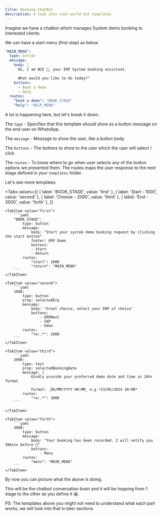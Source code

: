```yaml
---
title: Booking ChatBot
description: A look into real-world bot templates
---
```


Imagine we have a chatbot which manages System demo booking to interested clients.

We can have a start menu (first step) as below

```yaml
"MAIN_MENU":
  type: button
  message:
    body: |
      Hi, I am WCE 🤖, your ERP System booking assistant.

      What would you like to do today?"
    buttons:
      - Book a demo
      - Help
  routes:
    "book a demo": "BOOK_STAGE"
    "help": "HELP_MENU"
```

A lot is happening here, but let's break it down.

The `type` - Specifies that this template should show as a button message on the end user on WhatsApp.

The `message` - Message to show the user, like a button body

The `buttons` - The buttons to show to the user which the user will select / click

The `routes` - To know where to go when user selects any of the button options we presented them.
The routes maps the user response to the next stage defined in your `templates` folder.

Let's see more templates

<Tabs
    values={[
        { label: 'BOOK_STAGE', value: 'first' },
        { label: 'Start - 1000', value: 'second' },
        { label: 'Choose - 2000', value: 'third' },
        { label: 'End - 3000', value: 'forth' },
    ]}
>
    <TabItem value="first">
        ```yaml
        "BOOK_STAGE":
            type: button
            message:
                body: "Start your system demo booking request by clicking the start button"
                footer: ERP Demo
                buttons:
                - Start
                - Return
            routes:
                "start": 1000
                "return": "MAIN_MENU"
        ```
    </TabItem>

    <TabItem value="second">
        ```yaml
        1000:
            type: button
            prop: selectedErp
            message:
                body: "Great choice, select your ERP of choice"
                buttons:
                    - ERPNext
                    - SAP
                    - Odoo
            routes:
                "re:.*": 2000
        ```
    </TabItem>

    <TabItem value="third">
        ```yaml
        2000:
            type: text
            prop: selectedBookingDate
            message: |
                Kindly provide your preferred demo date and time in 24hr format

                Format: _DD/MM/YYYY HH:MM_ e.g *23/05/2024 10:00*
            routes:
                "re:.*": 3000
        ```

    </TabItem>

    <TabItem value="forth">
        ```yaml
        3000:
            type: button
            message:
                body: "Your booking has been recorded. I will notify you 30mins before 🙂"
                buttons:
                    - Menu
            routes:
                "menu": "MAIN_MENU"
        ```
    </TabItem>

</Tabs>

By now you can picture what the above is doing.

This will be the chatbot conversation brain and it will be hopping from 1 stage to the other as you define it 😀.

PS: The templates above you might not need to understand what each part works, we will look into that in later sections

